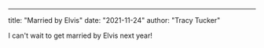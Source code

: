 ---
title: "Married by Elvis"
date: "2021-11-24"
author: "Tracy Tucker"

I can't wait to get married by Elvis next year!